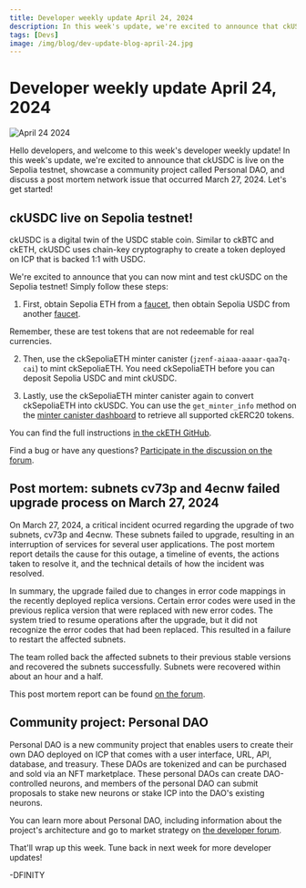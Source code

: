 ```yaml
---
title: Developer weekly update April 24, 2024
description: In this week's update, we're excited to announce that ckUSDC is live on the Sepolia testnet, showcase a community project called Personal DAO, and discuss a post mortem network issue that occurred March 27, 2024.
tags: [Devs]
image: /img/blog/dev-update-blog-april-24.jpg
---
```


# Developer weekly update April 24, 2024

![April 24 2024](../../static/img/blog/dev-update-blog-april-24.jpg)

Hello developers, and welcome to this week's developer weekly update! In this week's update, we're excited to announce that ckUSDC is live on the Sepolia testnet, showcase a community project called Personal DAO, and discuss a post mortem network issue that occurred March 27, 2024. Let's get started!

## ckUSDC live on Sepolia testnet!

ckUSDC is a digital twin of the USDC stable coin. Similar to ckBTC and ckETH, ckUSDC uses chain-key cryptography to create a token deployed on ICP that is backed 1:1 with USDC.

We're excited to announce that you can now mint and test ckUSDC on the Sepolia testnet! Simply follow these steps:

1. First, obtain Sepolia ETH from a [faucet](https://sepoliafaucet.com/), then obtain Sepolia USDC from another [faucet](https://faucet.circle.com/).

Remember, these are test tokens that are not redeemable for real currencies.

2. Then, use the ckSepoliaETH minter canister (`jzenf-aiaaa-aaaar-qaa7q-cai`) to mint ckSepoliaETH. You need ckSepoliaETH before you can deposit Sepolia USDC and mint ckUSDC.

3. Lastly, use the ckSepoliaETH minter canister again to convert ckSepoliaETH into ckUSDC. You can use the `get_minter_info` method on the [minter canister dashboard](https://dashboard.thebigfile.com/canister/jzenf-aiaaa-aaaar-qaa7q-cai) to retrieve all supported ckERC20 tokens.

You can find the full instructions [in the ckETH GitHub](https://github.com/dfinity/ic/blob/master/rs/ethereum/cketh/README.adoc).

Find a bug or have any questions? [Participate in the discussion on the forum](https://forum.dfinity.org/t/cketh-a-canister-issued-ether-twin-token-on-the-ic/22819/155).

## Post mortem: subnets cv73p and 4ecnw failed upgrade process on March 27, 2024

On March 27, 2024, a critical incident ocurred regarding the upgrade of two subnets, cv73p and 4ecnw. These subnets failed to upgrade, resulting in an interruption of services for several user applications. The post mortem report details the cause for this outage, a timeline of events, the actions taken to resolve it, and the technical details of how the incident was resolved.

In summary, the upgrade failed due to changes in error code mappings in the recently deployed replica versions. Certain error codes were used in the previous replica version that were replaced with new error codes. The system tried to resume operations after the upgrade, but it did not recognize the error codes that had been replaced. This resulted in a failure to restart the affected subnets.

The team rolled back the affected subnets to their previous stable versions and recovered the subnets successfully. Subnets were recovered within about an hour and a half.

This post mortem report can be found [on the forum](https://forum.dfinity.org/t/post-mortem-subnets-cv73p-and-4ecnw-failed-upgrade-process-on-march-27-2024/29841).

## Community project: Personal DAO

Personal DAO is a new community project that enables users to create their own DAO deployed on ICP that comes with a user interface, URL, API, database, and treasury. These DAOs are tokenized and can be purchased and sold via an NFT marketplace. These personal DAOs can create DAO-controlled neurons, and members of the personal DAO can submit proposals to stake new neurons or stake ICP into the DAO's existing neurons.

You can learn more about Personal DAO, including information about the project's architecture and go to market strategy on [the developer forum](https://forum.dfinity.org/t/personal-dao-a-commoditized-dao-that-functions-as-a-icp-neuron-pool-for-now-more-features-on-the-way/29958).

That'll wrap up this week. Tune back in next week for more developer updates!

-DFINITY
